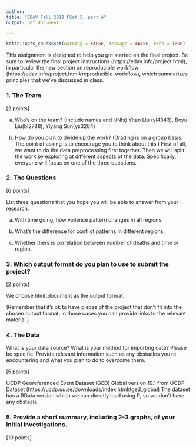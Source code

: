 ```yaml
---
author:
title: "EDAV Fall 2019 PSet 5, part A"
output: pdf_document

---
```

```r
knitr::opts_chunk$set(warning = FALSE, message = FALSE, echo = TRUE)
```

This assignment is designed to help you get started on the final project. Be sure to review the final project instructions (https://edav.info/project.html), in particular the new section on reproducible workflow (https://edav.info/project.html#reproducible-workflow), which summarizes principles that we've discussed in class.
    
### 1. The Team

[2 points]

a) Who's on the team? (Include names and UNIs)
Yitao Liu (yl4343), Boyu Liu(bl2788), Yiyang Sun(ys3284)

b) How do you plan to divide up the work? (Grading is on a group basis. The point of asking is to encourage you to think about this.)
First of all, we want to do the data preprocessing first together. 
Then we will split the work by exploring at different aspects of the data. Specifically, everyone will focus on one of the three questions.


### 2. The Questions

[6 points]

List three questions that you hope you will be able to answer from your research.

a) With time going, how voilence pattern changes in all regions.

b) What's the difference for conflict patterns in different regions.

c) Whether thers is correlation between number of deaths and time or region. 

### 3. Which output format do you plan to use to submit the project? 

[2 points]

We choose html_document as the output format.


(Remember that it's ok to have pieces of the project that don't fit into the chosen output format; in those cases you can provide links to the relevant material.)

### 4. The Data

What is your data source?  What is your method for importing data? Please be specific. Provide relevant information such as any obstacles you're encountering and what you plan to do to overcome them.

[5 points]

UCDP Georeferenced Event Dataset (GED) Global version 19.1 from UCDP Dataset (https://ucdp.uu.se/downloads/index.html#ged_global)
The dataset has a RData version which we can directly load using R, so we don't have any  obstacle. 

### 5. Provide a short summary, including 2-3 graphs, of your initial investigations. 

[10 points]
